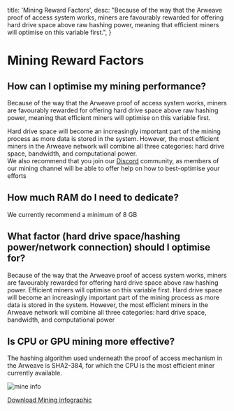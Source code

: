 
  title: 'Mining Reward Factors',
  desc: "Because of the way that the Arweave proof of access system works, miners are favourably rewarded for offering hard drive space above raw hashing power, meaning that efficient miners will optimise on this variable first.",
}

# Mining Reward Factors


## **How can I optimise my mining performance?**
Because of the way that the Arweave proof of access system works, miners are favourably rewarded for offering hard drive space above raw hashing power, meaning that efficient miners will optimise on this variable first.  

Hard drive space will become an increasingly important part of the mining process as more data is stored in the system. However, the most efficient miners in the Arweave network will combine all three categories: hard drive space, bandwidth, and computational power.  
We also recommend that you join our [Discord](https://discord.gg/DzNZPaZ) community, as members of our mining channel will be able to offer help on how to best-optimise your efforts


## **How much RAM do I need to dedicate?**
We currently recommend a minimum of 8 GB


## **What factor \(hard drive space/hashing power/network connection\) should I optimise for?**
Because of the way that the Arweave proof of access system works, miners are favourably rewarded for offering hard drive space above raw hashing power. Efficient miners will optimise on this variable first. Hard drive space will become an increasingly important part of the mining process as more data is stored in the system. However, the most efficient miners in the Arweave network will combine all three categories: hard drive space, bandwidth, and computational power


## **Is CPU or GPU mining more effective?**
The hashing algorithm used underneath the proof of access mechanism in the Arweave is SHA2-384, for which the CPU is the most efficient miner currently available.


![mine info](/pages/mine/optimise/mine-info.png#thumbnail)

[Download Mining infographic](/pages/mine/optimise/MiningOnTheArweave.pdf "Mining infographic book")
